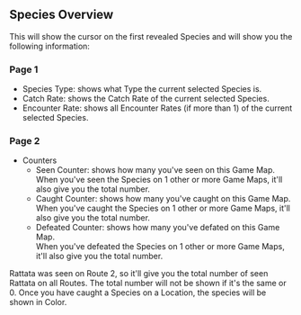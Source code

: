 ## Species Overview

This will show the cursor on the first revealed Species and will show you the following information:
<br/>
### Page 1
- Species Type: shows what Type the current selected Species is.
- Catch Rate: shows the Catch Rate of the current selected Species.
- Encounter Rate: shows all Encounter Rates (if more than 1) of the current selected Species.
<ImageWithCaption src="/images/documentation/region-map/Extended Preview 12.png" caption="Species Page 1 Route 1" align="left" size="medium"/>
<ImageWithCaption src="/images/documentation/region-map/Extended Preview 13.png" caption="Species Page 1 Route 2" align="left" size="medium"/>

### Page 2
- Counters
  - Seen Counter: shows how many you've seen on this Game Map. <br/>When you've seen the Species on 1 other or more Game Maps, it'll also give you the total number.
  - Caught Counter: shows how many you've caught on this Game Map. <br/>When you've caught the Species on 1 other or more Game Maps, it'll also give you the total number.
  - Defeated Counter: shows how many you've defated on this Game Map. <br/>When you've defeated the Species on 1 other or more Game Maps, it'll also give you the total number.

<ImageWithCaption src="/images/documentation/region-map/Extended Preview 14.png" caption="Species Page 2 Route 1" align="left" size="medium"/>
Rattata was seen on Route 2, so it'll give you the total number of seen Rattata on all Routes. The total number will not be shown if it's the same or 0.
<ImageWithCaption src="/images/documentation/region-map/Extended Preview 15.png" caption="Species Page 2 Route 2" align="left" size="medium"/>
Once you have caught a Species on a Location, the species will be shown in Color.
<ImageWithCaption src="/images/documentation/region-map/Extended Preview 16.png" caption="Species Page 2 Route 2" align="left" size="medium"/>
<ImageWithCaption src="/images/documentation/region-map/Extended Preview 17.png" caption="Species Page 2 Route 2" align="left" size="medium"/>
<br/>